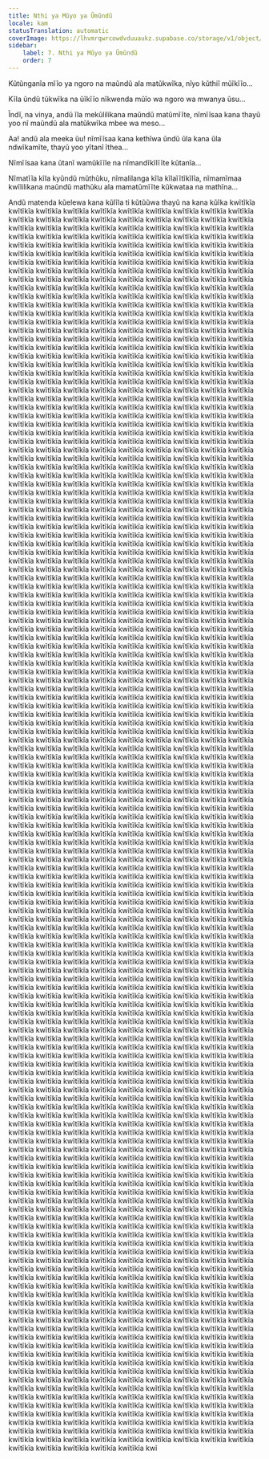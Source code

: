 ```yaml
---
title: Nthi ya Mũyo ya Ũmũndũ
locale: kam
statusTranslation: automatic
coverImage: https://lhvmrqwrcowdvduuaukz.supabase.co/storage/v1/object/public/strapi-uploads/small_cover-tratado-de-psicologia-revolucionaria.webp-5e15e1cec4e0ebebcde5d7fc7565d8fd.webp
sidebar:
    label: 7. Nthi ya Mũyo ya Ũmũndũ
    order: 7
---
```

Kũtũnganĩa mĩĩo ya ngoro na maũndũ ala matũkwĩka, nĩyo kũthiĩ mũĩkĩĩo...

Kĩla ũndũ tũkwĩka na ũĩkĩĩo nĩkwenda mũĩo wa ngoro wa mwanya ũsu...

Ĩndĩ, na vinya, andũ ĩla mekũlilikana maũndũ matũmĩĩte, nĩmĩĩsaa kana thayũ yoo nĩ maũndũ ala matũkwĩka mbee wa meso...

Aa! andũ ala meeka ũu! nĩmĩĩsaa kana kethĩwa ũndũ ũla kana ũla ndwĩkamĩte, thayũ yoo yĩtanĩ ĩthea...

Nĩmĩĩsaa kana ũtanĩ wamũkĩĩle na nĩmandĩkĩlĩĩte kũtanĩa...

Nĩmatĩĩa kĩla kyũndũ mũthũku, nĩmalilanga kĩla kĩlaĩĩtĩkĩlĩa, nĩmamĩmaa kwĩlilikana maũndũ mathũku ala mamatũmĩĩte kũkwataa na mathĩna...

Andũ matenda kũelewa kana kũlĩla ti kũtũũwa thayũ na kana kũĩka kwĩtĩkĩa kwĩtĩkĩa kwĩtĩkĩa kwĩtĩkĩa kwĩtĩkĩa kwĩtĩkĩa kwĩtĩkĩa kwĩtĩkĩa kwĩtĩkĩa kwĩtĩkĩa kwĩtĩkĩa kwĩtĩkĩa kwĩtĩkĩa kwĩtĩkĩa kwĩtĩkĩa kwĩtĩkĩa kwĩtĩkĩa kwĩtĩkĩa kwĩtĩkĩa kwĩtĩkĩa kwĩtĩkĩa kwĩtĩkĩa kwĩtĩkĩa kwĩtĩkĩa kwĩtĩkĩa kwĩtĩkĩa kwĩtĩkĩa kwĩtĩkĩa kwĩtĩkĩa kwĩtĩkĩa kwĩtĩkĩa kwĩtĩkĩa kwĩtĩkĩa kwĩtĩkĩa kwĩtĩkĩa kwĩtĩkĩa kwĩtĩkĩa kwĩtĩkĩa kwĩtĩkĩa kwĩtĩkĩa kwĩtĩkĩa kwĩtĩkĩa kwĩtĩkĩa kwĩtĩkĩa kwĩtĩkĩa kwĩtĩkĩa kwĩtĩkĩa kwĩtĩkĩa kwĩtĩkĩa kwĩtĩkĩa kwĩtĩkĩa kwĩtĩkĩa kwĩtĩkĩa kwĩtĩkĩa kwĩtĩkĩa kwĩtĩkĩa kwĩtĩkĩa kwĩtĩkĩa kwĩtĩkĩa kwĩtĩkĩa kwĩtĩkĩa kwĩtĩkĩa kwĩtĩkĩa kwĩtĩkĩa kwĩtĩkĩa kwĩtĩkĩa kwĩtĩkĩa kwĩtĩkĩa kwĩtĩkĩa kwĩtĩkĩa kwĩtĩkĩa kwĩtĩkĩa kwĩtĩkĩa kwĩtĩkĩa kwĩtĩkĩa kwĩtĩkĩa kwĩtĩkĩa kwĩtĩkĩa kwĩtĩkĩa kwĩtĩkĩa kwĩtĩkĩa kwĩtĩkĩa kwĩtĩkĩa kwĩtĩkĩa kwĩtĩkĩa kwĩtĩkĩa kwĩtĩkĩa kwĩtĩkĩa kwĩtĩkĩa kwĩtĩkĩa kwĩtĩkĩa kwĩtĩkĩa kwĩtĩkĩa kwĩtĩkĩa kwĩtĩkĩa kwĩtĩkĩa kwĩtĩkĩa kwĩtĩkĩa kwĩtĩkĩa kwĩtĩkĩa kwĩtĩkĩa kwĩtĩkĩa kwĩtĩkĩa kwĩtĩkĩa kwĩtĩkĩa kwĩtĩkĩa kwĩtĩkĩa kwĩtĩkĩa kwĩtĩkĩa kwĩtĩkĩa kwĩtĩkĩa kwĩtĩkĩa kwĩtĩkĩa kwĩtĩkĩa kwĩtĩkĩa kwĩtĩkĩa kwĩtĩkĩa kwĩtĩkĩa kwĩtĩkĩa kwĩtĩkĩa kwĩtĩkĩa kwĩtĩkĩa kwĩtĩkĩa kwĩtĩkĩa kwĩtĩkĩa kwĩtĩkĩa kwĩtĩkĩa kwĩtĩkĩa kwĩtĩkĩa kwĩtĩkĩa kwĩtĩkĩa kwĩtĩkĩa kwĩtĩkĩa kwĩtĩkĩa kwĩtĩkĩa kwĩtĩkĩa kwĩtĩkĩa kwĩtĩkĩa kwĩtĩkĩa kwĩtĩkĩa kwĩtĩkĩa kwĩtĩkĩa kwĩtĩkĩa kwĩtĩkĩa kwĩtĩkĩa kwĩtĩkĩa kwĩtĩkĩa kwĩtĩkĩa kwĩtĩkĩa kwĩtĩkĩa kwĩtĩkĩa kwĩtĩkĩa kwĩtĩkĩa kwĩtĩkĩa kwĩtĩkĩa kwĩtĩkĩa kwĩtĩkĩa kwĩtĩkĩa kwĩtĩkĩa kwĩtĩkĩa kwĩtĩkĩa kwĩtĩkĩa kwĩtĩkĩa kwĩtĩkĩa kwĩtĩkĩa kwĩtĩkĩa kwĩtĩkĩa kwĩtĩkĩa kwĩtĩkĩa kwĩtĩkĩa kwĩtĩkĩa kwĩtĩkĩa kwĩtĩkĩa kwĩtĩkĩa kwĩtĩkĩa kwĩtĩkĩa kwĩtĩkĩa kwĩtĩkĩa kwĩtĩkĩa kwĩtĩkĩa kwĩtĩkĩa kwĩtĩkĩa kwĩtĩkĩa kwĩtĩkĩa kwĩtĩkĩa kwĩtĩkĩa kwĩtĩkĩa kwĩtĩkĩa kwĩtĩkĩa kwĩtĩkĩa kwĩtĩkĩa kwĩtĩkĩa kwĩtĩkĩa kwĩtĩkĩa kwĩtĩkĩa kwĩtĩkĩa kwĩtĩkĩa kwĩtĩkĩa kwĩtĩkĩa kwĩtĩkĩa kwĩtĩkĩa kwĩtĩkĩa kwĩtĩkĩa kwĩtĩkĩa kwĩtĩkĩa kwĩtĩkĩa kwĩtĩkĩa kwĩtĩkĩa kwĩtĩkĩa kwĩtĩkĩa kwĩtĩkĩa kwĩtĩkĩa kwĩtĩkĩa kwĩtĩkĩa kwĩtĩkĩa kwĩtĩkĩa kwĩtĩkĩa kwĩtĩkĩa kwĩtĩkĩa kwĩtĩkĩa kwĩtĩkĩa kwĩtĩkĩa kwĩtĩkĩa kwĩtĩkĩa kwĩtĩkĩa kwĩtĩkĩa kwĩtĩkĩa kwĩtĩkĩa kwĩtĩkĩa kwĩtĩkĩa kwĩtĩkĩa kwĩtĩkĩa kwĩtĩkĩa kwĩtĩkĩa kwĩtĩkĩa kwĩtĩkĩa kwĩtĩkĩa kwĩtĩkĩa kwĩtĩkĩa kwĩtĩkĩa kwĩtĩkĩa kwĩtĩkĩa kwĩtĩkĩa kwĩtĩkĩa kwĩtĩkĩa kwĩtĩkĩa kwĩtĩkĩa kwĩtĩkĩa kwĩtĩkĩa kwĩtĩkĩa kwĩtĩkĩa kwĩtĩkĩa kwĩtĩkĩa kwĩtĩkĩa kwĩtĩkĩa kwĩtĩkĩa kwĩtĩkĩa kwĩtĩkĩa kwĩtĩkĩa kwĩtĩkĩa kwĩtĩkĩa kwĩtĩkĩa kwĩtĩkĩa kwĩtĩkĩa kwĩtĩkĩa kwĩtĩkĩa kwĩtĩkĩa kwĩtĩkĩa kwĩtĩkĩa kwĩtĩkĩa kwĩtĩkĩa kwĩtĩkĩa kwĩtĩkĩa kwĩtĩkĩa kwĩtĩkĩa kwĩtĩkĩa kwĩtĩkĩa kwĩtĩkĩa kwĩtĩkĩa kwĩtĩkĩa kwĩtĩkĩa kwĩtĩkĩa kwĩtĩkĩa kwĩtĩkĩa kwĩtĩkĩa kwĩtĩkĩa kwĩtĩkĩa kwĩtĩkĩa kwĩtĩkĩa kwĩtĩkĩa kwĩtĩkĩa kwĩtĩkĩa kwĩtĩkĩa kwĩtĩkĩa kwĩtĩkĩa kwĩtĩkĩa kwĩtĩkĩa kwĩtĩkĩa kwĩtĩkĩa kwĩtĩkĩa kwĩtĩkĩa kwĩtĩkĩa kwĩtĩkĩa kwĩtĩkĩa kwĩtĩkĩa kwĩtĩkĩa kwĩtĩkĩa kwĩtĩkĩa kwĩtĩkĩa kwĩtĩkĩa kwĩtĩkĩa kwĩtĩkĩa kwĩtĩkĩa kwĩtĩkĩa kwĩtĩkĩa kwĩtĩkĩa kwĩtĩkĩa kwĩtĩkĩa kwĩtĩkĩa kwĩtĩkĩa kwĩtĩkĩa kwĩtĩkĩa kwĩtĩkĩa kwĩtĩkĩa kwĩtĩkĩa kwĩtĩkĩa kwĩtĩkĩa kwĩtĩkĩa kwĩtĩkĩa kwĩtĩkĩa kwĩtĩkĩa kwĩtĩkĩa kwĩtĩkĩa kwĩtĩkĩa kwĩtĩkĩa kwĩtĩkĩa kwĩtĩkĩa kwĩtĩkĩa kwĩtĩkĩa kwĩtĩkĩa kwĩtĩkĩa kwĩtĩkĩa kwĩtĩkĩa kwĩtĩkĩa kwĩtĩkĩa kwĩtĩkĩa kwĩtĩkĩa kwĩtĩkĩa kwĩtĩkĩa kwĩtĩkĩa kwĩtĩkĩa kwĩtĩkĩa kwĩtĩkĩa kwĩtĩkĩa kwĩtĩkĩa kwĩtĩkĩa kwĩtĩkĩa kwĩtĩkĩa kwĩtĩkĩa kwĩtĩkĩa kwĩtĩkĩa kwĩtĩkĩa kwĩtĩkĩa kwĩtĩkĩa kwĩtĩkĩa kwĩtĩkĩa kwĩtĩkĩa kwĩtĩkĩa kwĩtĩkĩa kwĩtĩkĩa kwĩtĩkĩa kwĩtĩkĩa kwĩtĩkĩa kwĩtĩkĩa kwĩtĩkĩa kwĩtĩkĩa kwĩtĩkĩa kwĩtĩkĩa kwĩtĩkĩa kwĩtĩkĩa kwĩtĩkĩa kwĩtĩkĩa kwĩtĩkĩa kwĩtĩkĩa kwĩtĩkĩa kwĩtĩkĩa kwĩtĩkĩa kwĩtĩkĩa kwĩtĩkĩa kwĩtĩkĩa kwĩtĩkĩa kwĩtĩkĩa kwĩtĩkĩa kwĩtĩkĩa kwĩtĩkĩa kwĩtĩkĩa kwĩtĩkĩa kwĩtĩkĩa kwĩtĩkĩa kwĩtĩkĩa kwĩtĩkĩa kwĩtĩkĩa kwĩtĩkĩa kwĩtĩkĩa kwĩtĩkĩa kwĩtĩkĩa kwĩtĩkĩa kwĩtĩkĩa kwĩtĩkĩa kwĩtĩkĩa kwĩtĩkĩa kwĩtĩkĩa kwĩtĩkĩa kwĩtĩkĩa kwĩtĩkĩa kwĩtĩkĩa kwĩtĩkĩa kwĩtĩkĩa kwĩtĩkĩa kwĩtĩkĩa kwĩtĩkĩa kwĩtĩkĩa kwĩtĩkĩa kwĩtĩkĩa kwĩtĩkĩa kwĩtĩkĩa kwĩtĩkĩa kwĩtĩkĩa kwĩtĩkĩa kwĩtĩkĩa kwĩtĩkĩa kwĩtĩkĩa kwĩtĩkĩa kwĩtĩkĩa kwĩtĩkĩa kwĩtĩkĩa kwĩtĩkĩa kwĩtĩkĩa kwĩtĩkĩa kwĩtĩkĩa kwĩtĩkĩa kwĩtĩkĩa kwĩtĩkĩa kwĩtĩkĩa kwĩtĩkĩa kwĩtĩkĩa kwĩtĩkĩa kwĩtĩkĩa kwĩtĩkĩa kwĩtĩkĩa kwĩtĩkĩa kwĩtĩkĩa kwĩtĩkĩa kwĩtĩkĩa kwĩtĩkĩa kwĩtĩkĩa kwĩtĩkĩa kwĩtĩkĩa kwĩtĩkĩa kwĩtĩkĩa kwĩtĩkĩa kwĩtĩkĩa kwĩtĩkĩa kwĩtĩkĩa kwĩtĩkĩa kwĩtĩkĩa kwĩtĩkĩa kwĩtĩkĩa kwĩtĩkĩa kwĩtĩkĩa kwĩtĩkĩa kwĩtĩkĩa kwĩtĩkĩa kwĩtĩkĩa kwĩtĩkĩa kwĩtĩkĩa kwĩtĩkĩa kwĩtĩkĩa kwĩtĩkĩa kwĩtĩkĩa kwĩtĩkĩa kwĩtĩkĩa kwĩtĩkĩa kwĩtĩkĩa kwĩtĩkĩa kwĩtĩkĩa kwĩtĩkĩa kwĩtĩkĩa kwĩtĩkĩa kwĩtĩkĩa kwĩtĩkĩa kwĩtĩkĩa kwĩtĩkĩa kwĩtĩkĩa kwĩtĩkĩa kwĩtĩkĩa kwĩtĩkĩa kwĩtĩkĩa kwĩtĩkĩa kwĩtĩkĩa kwĩtĩkĩa kwĩtĩkĩa kwĩtĩkĩa kwĩtĩkĩa kwĩtĩkĩa kwĩtĩkĩa kwĩtĩkĩa kwĩtĩkĩa kwĩtĩkĩa kwĩtĩkĩa kwĩtĩkĩa kwĩtĩkĩa kwĩtĩkĩa kwĩtĩkĩa kwĩtĩkĩa kwĩtĩkĩa kwĩtĩkĩa kwĩtĩkĩa kwĩtĩkĩa kwĩtĩkĩa kwĩtĩkĩa kwĩtĩkĩa kwĩtĩkĩa kwĩtĩkĩa kwĩtĩkĩa kwĩtĩkĩa kwĩtĩkĩa kwĩtĩkĩa kwĩtĩkĩa kwĩtĩkĩa kwĩtĩkĩa kwĩtĩkĩa kwĩtĩkĩa kwĩtĩkĩa kwĩtĩkĩa kwĩtĩkĩa kwĩtĩkĩa kwĩtĩkĩa kwĩtĩkĩa kwĩtĩkĩa kwĩtĩkĩa kwĩtĩkĩa kwĩtĩkĩa kwĩtĩkĩa kwĩtĩkĩa kwĩtĩkĩa kwĩtĩkĩa kwĩtĩkĩa kwĩtĩkĩa kwĩtĩkĩa kwĩtĩkĩa kwĩtĩkĩa kwĩtĩkĩa kwĩtĩkĩa kwĩtĩkĩa kwĩtĩkĩa kwĩtĩkĩa kwĩtĩkĩa kwĩtĩkĩa kwĩtĩkĩa kwĩtĩkĩa kwĩtĩkĩa kwĩtĩkĩa kwĩtĩkĩa kwĩtĩkĩa kwĩtĩkĩa kwĩtĩkĩa kwĩtĩkĩa kwĩtĩkĩa kwĩtĩkĩa kwĩtĩkĩa kwĩtĩkĩa kwĩtĩkĩa kwĩtĩkĩa kwĩtĩkĩa kwĩtĩkĩa kwĩtĩkĩa kwĩtĩkĩa kwĩtĩkĩa kwĩtĩkĩa kwĩtĩkĩa kwĩtĩkĩa kwĩtĩkĩa kwĩtĩkĩa kwĩtĩkĩa kwĩtĩkĩa kwĩtĩkĩa kwĩtĩkĩa kwĩtĩkĩa kwĩtĩkĩa kwĩtĩkĩa kwĩtĩkĩa kwĩtĩkĩa kwĩtĩkĩa kwĩtĩkĩa kwĩtĩkĩa kwĩtĩkĩa kwĩtĩkĩa kwĩtĩkĩa kwĩtĩkĩa kwĩtĩkĩa kwĩtĩkĩa kwĩtĩkĩa kwĩtĩkĩa kwĩtĩkĩa kwĩtĩkĩa kwĩtĩkĩa kwĩtĩkĩa kwĩtĩkĩa kwĩtĩkĩa kwĩtĩkĩa kwĩtĩkĩa kwĩtĩkĩa kwĩtĩkĩa kwĩtĩkĩa kwĩtĩkĩa kwĩtĩkĩa kwĩtĩkĩa kwĩtĩkĩa kwĩtĩkĩa kwĩtĩkĩa kwĩtĩkĩa kwĩtĩkĩa kwĩtĩkĩa kwĩtĩkĩa kwĩtĩkĩa kwĩtĩkĩa kwĩtĩkĩa kwĩtĩkĩa kwĩtĩkĩa kwĩtĩkĩa kwĩtĩkĩa kwĩtĩkĩa kwĩtĩkĩa kwĩtĩkĩa kwĩtĩkĩa kwĩtĩkĩa kwĩtĩkĩa kwĩtĩkĩa kwĩtĩkĩa kwĩtĩkĩa kwĩtĩkĩa kwĩtĩkĩa kwĩtĩkĩa kwĩtĩkĩa kwĩtĩkĩa kwĩtĩkĩa kwĩtĩkĩa kwĩtĩkĩa kwĩtĩkĩa kwĩtĩkĩa kwĩtĩkĩa kwĩtĩkĩa kwĩtĩkĩa kwĩtĩkĩa kwĩtĩkĩa kwĩtĩkĩa kwĩtĩkĩa kwĩtĩkĩa kwĩtĩkĩa kwĩtĩkĩa kwĩtĩkĩa kwĩtĩkĩa kwĩtĩkĩa kwĩtĩkĩa kwĩtĩkĩa kwĩtĩkĩa kwĩtĩkĩa kwĩtĩkĩa kwĩtĩkĩa kwĩtĩkĩa kwĩtĩkĩa kwĩtĩkĩa kwĩtĩkĩa kwĩtĩkĩa kwĩtĩkĩa kwĩtĩkĩa kwĩtĩkĩa kwĩtĩkĩa kwĩtĩkĩa kwĩtĩkĩa kwĩtĩkĩa kwĩtĩkĩa kwĩtĩkĩa kwĩtĩkĩa kwĩtĩkĩa kwĩtĩkĩa kwĩtĩkĩa kwĩtĩkĩa kwĩtĩkĩa kwĩtĩkĩa kwĩtĩkĩa kwĩtĩkĩa kwĩtĩkĩa kwĩtĩkĩa kwĩtĩkĩa kwĩtĩkĩa kwĩtĩkĩa kwĩtĩkĩa kwĩtĩkĩa kwĩtĩkĩa kwĩtĩkĩa kwĩtĩkĩa kwĩtĩkĩa kwĩtĩkĩa kwĩtĩkĩa kwĩtĩkĩa kwĩtĩkĩa kwĩtĩkĩa kwĩtĩkĩa kwĩtĩkĩa kwĩtĩkĩa kwĩtĩkĩa kwĩtĩkĩa kwĩtĩkĩa kwĩtĩkĩa kwĩtĩkĩa kwĩtĩkĩa kwĩtĩkĩa kwĩtĩkĩa kwĩtĩkĩa kwĩtĩkĩa kwĩtĩkĩa kwĩtĩkĩa kwĩtĩkĩa kwĩtĩkĩa kwĩtĩkĩa kwĩtĩkĩa kwĩtĩkĩa kwĩtĩkĩa kwĩtĩkĩa kwĩtĩkĩa kwĩtĩkĩa kwĩtĩkĩa kwĩtĩkĩa kwĩtĩkĩa kwĩtĩkĩa kwĩtĩkĩa kwĩtĩkĩa kwĩtĩkĩa kwĩtĩkĩa kwĩtĩkĩa kwĩtĩkĩa kwĩtĩkĩa kwĩtĩkĩa kwĩtĩkĩa kwĩtĩkĩa kwĩtĩkĩa kwĩtĩkĩa kwĩtĩkĩa kwĩtĩkĩa kwĩtĩkĩa kwĩtĩkĩa kwĩtĩkĩa kwĩtĩkĩa kwĩtĩkĩa kwĩtĩkĩa kwĩtĩkĩa kwĩtĩkĩa kwĩtĩkĩa kwĩtĩkĩa kwĩtĩkĩa kwĩtĩkĩa kwĩtĩkĩa kwĩtĩkĩa kwĩtĩkĩa kwĩtĩkĩa kwĩtĩkĩa kwĩtĩkĩa kwĩtĩkĩa kwĩtĩkĩa kwĩtĩkĩa kwĩtĩkĩa kwĩtĩkĩa kwĩtĩkĩa kwĩtĩkĩa kwĩtĩkĩa kwĩtĩkĩa kwĩtĩkĩa kwĩtĩkĩa kwĩtĩkĩa kwĩtĩkĩa kwĩtĩkĩa kwĩtĩkĩa kwĩtĩkĩa kwĩtĩkĩa kwĩtĩkĩa kwĩtĩkĩa kwĩtĩkĩa kwĩtĩkĩa kwĩtĩkĩa kwĩtĩkĩa kwĩtĩkĩa kwĩtĩkĩa kwĩtĩkĩa kwĩtĩkĩa kwĩtĩkĩa kwĩtĩkĩa kwĩtĩkĩa kwĩtĩkĩa kwĩtĩkĩa kwĩtĩkĩa kwĩtĩkĩa kwĩtĩkĩa kwĩtĩkĩa kwĩtĩkĩa kwĩtĩkĩa kwĩtĩkĩa kwĩtĩkĩa kwĩtĩkĩa kwĩtĩkĩa kwĩtĩkĩa kwĩtĩkĩa kwĩtĩkĩa kwĩtĩkĩa kwĩtĩkĩa kwĩtĩkĩa kwĩtĩkĩa kwĩtĩkĩa kwĩtĩkĩa kwĩtĩkĩa kwĩtĩkĩa kwĩtĩkĩa kwĩtĩkĩa kwĩtĩkĩa kwĩtĩkĩa kwĩtĩkĩa kwĩtĩkĩa kwĩtĩkĩa kwĩtĩkĩa kwĩtĩkĩa kwĩtĩkĩa kwĩtĩkĩa kwĩtĩkĩa kwĩtĩkĩa kwĩtĩkĩa kwĩtĩkĩa kwĩtĩkĩa kwĩtĩkĩa kwĩtĩkĩa kwĩtĩkĩa kwĩtĩkĩa kwĩtĩkĩa kwĩtĩkĩa kwĩtĩkĩa kwĩtĩkĩa kwĩtĩkĩa kwĩtĩkĩa kwĩtĩkĩa kwĩtĩkĩa kwĩtĩkĩa kwĩtĩkĩa kwĩtĩkĩa kwĩtĩkĩa kwĩtĩkĩa kwĩtĩkĩa kwĩtĩkĩa kwĩtĩkĩa kwĩtĩkĩa kwĩtĩkĩa kwĩtĩkĩa kwĩtĩkĩa kwĩtĩkĩa kwĩtĩkĩa kwĩtĩkĩa kwĩtĩkĩa kwĩtĩkĩa kwĩtĩkĩa kwĩtĩkĩa kwĩtĩkĩa kwĩtĩkĩa kwĩtĩkĩa kwĩtĩkĩa kwĩtĩkĩa kwĩtĩkĩa kwĩtĩkĩa kwĩtĩkĩa kwĩtĩkĩa kwĩtĩkĩa kwĩtĩkĩa kwĩtĩkĩa kwĩtĩkĩa kwĩtĩkĩa kwĩtĩkĩa kwĩtĩkĩa kwĩtĩkĩa kwĩtĩkĩa kwĩtĩkĩa kwĩtĩkĩa kwĩtĩkĩa kwĩtĩkĩa kwĩtĩkĩa kwĩtĩkĩa kwĩtĩkĩa kwĩtĩkĩa kwĩtĩkĩa kwĩtĩkĩa kwĩtĩkĩa kwĩtĩkĩa kwĩtĩkĩa kwĩtĩkĩa kwĩtĩkĩa kwĩtĩkĩa kwĩtĩkĩa kwĩtĩkĩa kwĩtĩkĩa kwĩtĩkĩa kwĩtĩkĩa kwĩtĩkĩa kwĩtĩkĩa kwĩtĩkĩa kwĩtĩkĩa kwĩtĩkĩa kwĩtĩkĩa kwĩtĩkĩa kwĩtĩkĩa kwĩtĩkĩa kwĩtĩkĩa kwĩtĩkĩa kwĩtĩkĩa kwĩtĩkĩa kwĩtĩkĩa kwĩtĩkĩa kwĩtĩkĩa kwĩtĩkĩa kwĩtĩkĩa kwĩtĩkĩa kwĩtĩkĩa kwĩtĩkĩa kwĩtĩkĩa kwĩtĩkĩa kwĩtĩkĩa kwĩtĩkĩa kwĩtĩkĩa kwĩtĩkĩa kwĩtĩkĩa kwĩtĩkĩa kwĩtĩkĩa kwĩtĩkĩa kwĩtĩkĩa kwĩtĩkĩa kwĩtĩkĩa kwĩtĩkĩa kwĩtĩkĩa kwĩtĩkĩa kwĩtĩkĩa kwĩtĩkĩa kwĩtĩkĩa kwĩtĩkĩa kwĩtĩkĩa kwĩtĩkĩa kwĩtĩkĩa kwĩtĩkĩa kwĩtĩkĩa kwĩtĩkĩa kwĩtĩkĩa kwĩtĩkĩa kwĩtĩkĩa kwĩtĩkĩa kwĩtĩkĩa kwĩtĩkĩa kwĩtĩkĩa kwĩtĩkĩa kwĩtĩkĩa kwĩtĩkĩa kwĩtĩkĩa kwĩtĩkĩa kwĩtĩkĩa kwĩtĩkĩa kwĩtĩkĩa kwĩtĩkĩa kwĩtĩkĩa kwĩtĩkĩa kwĩtĩkĩa kwĩtĩkĩa kwĩtĩkĩa kwĩtĩkĩa kwĩtĩkĩa kwĩtĩkĩa kwĩtĩkĩa kwĩtĩkĩa kwĩtĩkĩa kwĩtĩkĩa kwĩtĩkĩa kwĩtĩkĩa kwĩtĩkĩa kwĩtĩkĩa kwĩtĩkĩa kwĩtĩkĩa kwĩtĩkĩa kwĩtĩkĩa kwĩtĩkĩa kwĩtĩkĩa kwĩtĩkĩa kwĩtĩkĩa kwĩtĩkĩa kwĩtĩkĩa kwĩtĩkĩa kwĩtĩkĩa kwĩtĩkĩa kwĩtĩkĩa kwĩtĩkĩa kwĩtĩkĩa kwĩtĩkĩa kwĩtĩkĩa kwĩtĩkĩa kwĩtĩkĩa kwĩtĩkĩa kwĩtĩkĩa kwĩtĩkĩa kwĩtĩkĩa kwĩtĩkĩa kwĩtĩkĩa kwĩtĩkĩa kwĩtĩkĩa kwĩtĩkĩa kwĩtĩkĩa kwĩtĩkĩa kwĩtĩkĩa kwĩtĩkĩa kwĩtĩkĩa kwĩtĩkĩa kwĩtĩkĩa kwĩtĩkĩa kwĩtĩkĩa kwĩtĩkĩa kwĩtĩkĩa kwĩtĩkĩa kwĩtĩkĩa kwĩtĩkĩa kwĩtĩkĩa kwĩtĩkĩa kwĩtĩkĩa kwĩtĩkĩa kwĩtĩkĩa kwĩtĩkĩa kwĩtĩkĩa kwĩtĩkĩa kwĩtĩkĩa kwĩtĩkĩa kwĩtĩkĩa kwĩtĩkĩa kwĩtĩkĩa kwĩtĩkĩa kwĩtĩkĩa kwĩtĩkĩa kwĩtĩkĩa kwĩtĩkĩa kwĩtĩkĩa kwĩtĩkĩa kwĩtĩkĩa kwĩtĩkĩa kwĩtĩkĩa kwĩtĩkĩa kwĩtĩkĩa kwĩtĩkĩa kwĩtĩkĩa kwĩtĩkĩa kwĩtĩkĩa kwĩtĩkĩa kwĩtĩkĩa kwĩtĩkĩa kwĩtĩkĩa kwĩtĩkĩa kwĩtĩkĩa kwĩtĩkĩa kwĩtĩkĩa kwĩtĩkĩa kwĩtĩkĩa kwĩtĩkĩa kwĩtĩkĩa kwĩtĩkĩa kwĩtĩkĩa kwĩtĩkĩa kwĩtĩkĩa kwĩtĩkĩa kwĩtĩkĩa kwĩtĩkĩa kwĩtĩkĩa kwĩtĩkĩa kwĩtĩkĩa kwĩtĩkĩa kwĩtĩkĩa kwĩtĩkĩa kwĩtĩkĩa kwĩtĩkĩa kwĩtĩkĩa kwĩtĩkĩa kwĩtĩkĩa kwĩtĩkĩa kwĩtĩkĩa kwĩtĩkĩa kwĩtĩkĩa kwĩtĩkĩa kwĩtĩkĩa kwĩtĩkĩa kwĩtĩkĩa kwĩtĩkĩa kwĩtĩkĩa kwĩtĩkĩa kwĩtĩkĩa kwĩtĩkĩa kwĩtĩkĩa kwĩtĩkĩa kwĩtĩkĩa kwĩtĩkĩa kwĩtĩkĩa kwĩtĩkĩa kwĩtĩkĩa kwĩtĩkĩa kwĩtĩkĩa kwĩtĩkĩa kwĩtĩkĩa kwĩtĩkĩa kwĩtĩkĩa kwĩtĩkĩa kwĩtĩkĩa kwĩtĩkĩa kwĩtĩkĩa kwĩtĩkĩa kwĩtĩkĩa kwĩtĩkĩa kwĩtĩkĩa kwĩtĩkĩa kwĩtĩkĩa kwĩtĩkĩa kwĩtĩkĩa kwĩtĩkĩa kwĩtĩkĩa kwĩtĩkĩa kwĩtĩkĩa kwĩtĩkĩa kwĩtĩkĩa kwĩtĩkĩa kwĩtĩkĩa kwĩtĩkĩa kwĩtĩkĩa kwĩtĩkĩa kwĩtĩkĩa kwĩtĩkĩa kwĩtĩkĩa kwĩtĩkĩa kwĩtĩkĩa kwĩtĩkĩa kwĩtĩkĩa kwĩtĩkĩa kwĩtĩkĩa kwĩtĩkĩa kwĩtĩkĩa kwĩtĩkĩa kwĩtĩkĩa kwĩtĩkĩa kwĩtĩkĩa kwĩtĩkĩa kwĩtĩkĩa kwĩtĩkĩa kwĩtĩkĩa kwĩtĩkĩa kwĩtĩkĩa kwĩtĩkĩa kwĩtĩkĩa kwĩtĩkĩa kwĩtĩkĩa kwĩtĩkĩa kwĩtĩkĩa kwĩtĩkĩa kwĩtĩkĩa kwĩtĩkĩa kwĩtĩkĩa kwĩtĩkĩa kwĩtĩkĩa kwĩtĩkĩa kwĩtĩkĩa kwĩtĩkĩa kwĩtĩkĩa kwĩtĩkĩa kwĩtĩkĩa kwĩtĩkĩa kwĩtĩkĩa kwĩtĩkĩa kwĩtĩkĩa kwĩtĩkĩa kwĩtĩkĩa kwĩtĩkĩa kwĩtĩkĩa kwĩtĩkĩa kwĩtĩkĩa kwĩtĩkĩa kwĩtĩkĩa kwĩtĩkĩa kwĩtĩkĩa kwĩtĩkĩa kwĩtĩkĩa kwĩtĩkĩa kwĩtĩkĩa kwĩtĩkĩa kwĩtĩkĩa kwĩtĩkĩa kwĩtĩkĩa kwĩtĩkĩa kwĩtĩkĩa kwĩtĩkĩa kwĩtĩkĩa kwĩtĩkĩa kwĩtĩkĩa kwĩtĩkĩa kwĩtĩkĩa kwĩtĩkĩa kwĩtĩkĩa kwĩtĩkĩa kwĩtĩkĩa kwĩtĩkĩa kwĩtĩkĩa kwĩtĩkĩa kwĩtĩkĩa kwĩtĩkĩa kwĩtĩkĩa kwĩtĩkĩa kwĩtĩkĩa kwĩtĩkĩa kwĩtĩkĩa kwĩtĩkĩa kwĩtĩkĩa kwĩtĩkĩa kwĩtĩkĩa kwĩtĩkĩa kwĩtĩkĩa kwĩtĩkĩa kwĩtĩkĩa kwĩtĩkĩa kwĩtĩkĩa kwĩtĩkĩa kwĩtĩkĩa kwĩtĩkĩa kwĩtĩkĩa kwĩtĩkĩa kwĩtĩkĩa kwĩtĩkĩa kwĩtĩkĩa kwĩtĩkĩa kwĩtĩkĩa kwĩtĩkĩa kwĩtĩkĩa kwĩtĩkĩa kwĩtĩkĩa kwĩtĩkĩa kwĩtĩkĩa kwĩtĩkĩa kwĩtĩkĩa kwĩtĩkĩa kwĩtĩkĩa kwĩtĩkĩa kwĩtĩkĩa kwĩtĩkĩa kwĩtĩkĩa kwĩtĩkĩa kwĩtĩkĩa kwĩtĩkĩa kwĩtĩkĩa kwĩtĩkĩa kwĩtĩkĩa kwĩtĩkĩa kwĩtĩkĩa kwĩtĩkĩa kwĩtĩkĩa kwĩtĩkĩa kwĩtĩkĩa kwĩtĩkĩa kwĩtĩkĩa kwĩtĩkĩa kwĩtĩkĩa kwĩtĩkĩa kwĩtĩkĩa kwĩtĩkĩa kwĩtĩkĩa kwĩtĩkĩa kwĩtĩkĩa kwĩtĩkĩa kwĩtĩkĩa kwĩtĩkĩa kwĩtĩkĩa kwĩtĩkĩa kwĩtĩkĩa kwĩtĩkĩa kwĩtĩkĩa kwĩtĩkĩa kwĩtĩkĩa kwĩtĩkĩa kwĩtĩkĩa kwĩtĩkĩa kwĩtĩkĩa kwĩtĩkĩa kwĩtĩkĩa kwĩtĩkĩa kwĩtĩkĩa kwĩtĩkĩa kwĩtĩkĩa kwĩtĩkĩa kwĩtĩkĩa kwĩtĩkĩa kwĩtĩkĩa kwĩtĩkĩa kwĩtĩkĩa kwĩtĩkĩa kwĩtĩkĩa kwĩtĩkĩa kwĩtĩkĩa kwĩtĩkĩa kwĩtĩkĩa kwĩtĩkĩa kwĩtĩkĩa kwĩ
